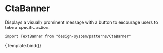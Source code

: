 

<Meta title="Patterns/CtaBanner" component={CtaBanner} />

# CtaBanner

Displays a visually prominent message with a button to encourage users to take a specific action.

`import TextBanner from "design-system/patterns/CtaBanner"`

<Canvas>
  <Story
    name="Overview"
    args={{
      heading: "Masz pytania lub wątpliwości? ",
      buttonText: "Skontaktuj się z nami",
      buttonHref: "/kontakt",
    }}
  >
    {Template.bind()}
  </Story>
</Canvas>

<ArgsTable />


